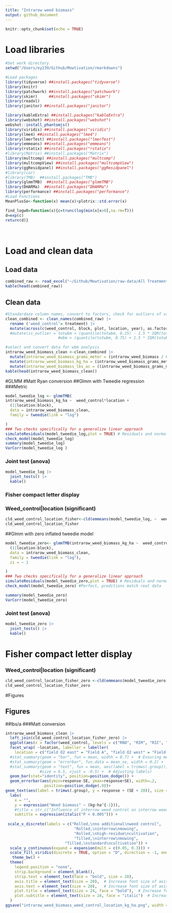 ```yaml
---
title: "Intrarow weed biomass"
output: github_document
---
```


```r
knitr::opts_chunk$set(echo = TRUE)
```

# Load libraries

```r
#Set work directory
setwd("/Users/ey239/Github/Mowtivation/rmarkdowns")

#Load packages 
library(tidyverse) ##install.packages("tidyverse")
library(knitr)
library(patchwork) ##install.packages("patchwork")
library(skimr)     ##install.packages("skimr")
library(readxl)
library(janitor) ##install.packages("janitor")

library(kableExtra) ##install.packages("kableExtra")
library(webshot) ##install.packages("webshot")
webshot::install_phantomjs()
library(viridis) ##install.packages("viridis")
library(lme4) ##install.packages("lme4")
library(lmerTest) ##install.packages("lmerTest")
library(emmeans) ##install.packages("emmeans")
library(rstatix) ##install.packages("rstatix")
#library(Matrix) ##install.packages("Matrix")
library(multcomp) ##install.packages("multcomp")
library(multcompView) ##install.packages("multcompView")
library(ggResidpanel) ##install.packages("ggResidpanel")
#library(car)
#library(TMB)  ##install.packages("TMB")
library(glmmTMB)  ##install.packages("glmmTMB")
library(DHARMa)  ##install.packages("DHARMa")
library(performance) ##install.packages("performance")
#Load Functions
MeanPlusSe<-function(x) mean(x)+plotrix::std.error(x)

find_logw0=function(x){c=trunc(log(min(x[x>0],na.rm=T)))
d=exp(c)
return(d)}
```
<br>

# Load and clean data

## Load data

``` r
combined_raw <- read_excel("~/Github/Mowtivation/raw-data/All Treatments/combined_raw.xlsx")
kable(head(combined_raw))

```
## Clean data
```r


#Standardaze column names, convert to factors, check for outliers of variable**
clean_combined <- clean_names(combined_raw) |>  
  rename ('weed_control'= treatment) |> 
  mutate(across(c(weed_control, block, plot, location, year), as.factor)) #|> 
  #mutate(is_outlier = totwbm < (quantile(totwbm, 0.25) - 1.5 * IQR(totwbm)) |
                       #wbm > (quantile(totwbm, 0.75) + 1.5 * IQR(totwbm)))

#select and convert data for wbm analysis
intrarow_weed_biomass_clean <-clean_combined |>              
  mutate(intrarow_weed_biomass_grams_meter = (intrarow_weed_biomass / 0.5)) |> 
  mutate(intrarow_weed_biomass_kg_ha = (intrarow_weed_biomass_grams_meter *(10000))/(1000)) |>
  mutate(intrarow_weed_biomass_lbs_ac = ((intrarow_weed_biomass_grams_meter *(10000))/(1000))* 0.892179)
kable(head(intrarow_weed_biomass_clean)) 
```




#GLMM
#Matt Ryan conversion
##Glmm with  Tweedie regression
###Metric
```r

model_tweedie_log <- glmmTMB(
intrarow_weed_biomass_kg_ha ~  weed_control*location +
  (1|location:block), 
  data = intrarow_weed_biomass_clean, 
  family = tweedie(link = "log")

)
### Two checks specifically for a generalize linear approach
simulateResiduals(model_tweedie_log,plot = TRUE) # Residuals and normality look good
check_model(model_tweedie_log) 
summary(model_tweedie_log)
VarCorr(model_tweedie_log )


```






### Joint test (anova)
```r
model_tweedie_log |> 
  joint_tests() |> 
  kable()  
```
### Fisher compact letter display
### Weed_control|location (significant)

```r
cld_weed_control_location_fisher<-cld(emmeans(model_tweedie_log, ~  weed_control|location, type = "response"), Letters = letters,adjust = "none", sort = TRUE, reversed=TRUE)
cld_weed_control_location_fisher


```
##Glmm with zero inflated tweedie model
```r

model_tweedie_zero<- glmmTMB(intrarow_weed_biomass_kg_ha ~  weed_control*location + 
  (1|location:block), 
  data = intrarow_weed_biomass_clean, 
  family = tweedie(link = "log"),
  zi = ~ 1

)
### Two checks specifically for a generalize linear approach
simulateResiduals(model_tweedie_zero,plot = TRUE) # Residuals and normality look good
check_model(model_tweedie_zero) #Perfect, preditions match real data

summary(model_tweedie_zero)
VarCorr(model_tweedie_zero)


```
### Joint test (anova)
```r
model_tweedie_zero |> 
  joint_tests() |> 
  kable()  
```
# Fisher compact letter display
### Weed_control|location (significant)

```r
cld_weed_control_location_fisher_zero <-cld(emmeans(model_tweedie_zero, ~  weed_control|location, type = "response"), Letters = letters,adjust = "none", sort = TRUE, reversed=TRUE)
cld_weed_control_location_fisher_zero


```
#Figures

## Figures
##lbs/a
###Matt conversion
```r
intrarow_weed_biomass_clean |> 
  left_join(cld_weed_control_location_fisher_zero) |> 
  ggplot(aes(x = factor(weed_control, levels = c("RNO", "RIM", "RIC", "TIM", "TIC")), y = response, fill = weed_control)) +
  facet_wrap( ~location, labeller = labeller(
    location = c("field O2 east" = "Field A", "field O2 west" = "Field B","field x" = "Field C" )))+
  #stat_summary(geom = "bar", fun = mean, width = 0.7) +  # Ensuring mean calculation
  #stat_summary(geom = "errorbar", fun.data = mean_se, width = 0.2) +  # Explicit mean_se
  #stat_summary(geom = "text", fun = mean, aes(label = trimws(.group)), 
               #size = 6.5, vjust = -0.5) +  # Adjusting labels) 
  geom_bar(stat="identity", position=position_dodge()) + 
  geom_errorbar(aes(ymin=response-SE, ymax=response+SE), width=.2,
                 position=position_dodge(.9))+
geom_text(aes(label = trimws(.group), y = response + (SE + 20)), size = 7) +
  labs(
    x = "",
    y = expression("Weed biomass" ~ (kg~ha^{-1})),
    #title = str_c("Influence of interrow weed control on interrow weed biomass"),
    subtitle = expression(italic("P < 0.005"))) +
  
 scale_x_discrete(labels = c("Rolled,\nno additional\nweed control",
                              "Rolled,\ninterrow\nmowing",
                              "Rolled,\nhigh-residue\ncultivation",
                              "Tilled,\ninterrow\nmowing",
                          "Tilled,\nstandard\ncultivation")) +
  scale_y_continuous(expand = expansion(mult = c(0.05, 0.3))) +
  scale_fill_viridis(discrete = TRUE, option = "D", direction = -1, end = 0.9, begin = 0.1) +
   theme_bw() +
  theme(
    legend.position = "none",
    strip.background = element_blank(),
    strip.text = element_text(face = "bold", size = 20),
    axis.title = element_text(size = 20),  # Increase font size of axis titles
    axis.text = element_text(size = 20),   # Increase font size of axis labels
    plot.title = element_text(size = 24, face = "bold"),  # Increase font size of title
    plot.subtitle = element_text(size = 24, face = "italic")  # Increase font size of subtitle
  )
ggsave("intrarow_weed_biomass_weed_control_location_kg_ha.png", width = 24, height = 8, dpi = 300)
```